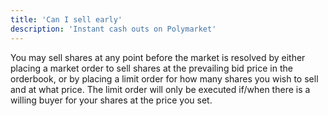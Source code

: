 ```yaml
---
title: 'Can I sell early'
description: 'Instant cash outs on Polymarket'
---
```


You may sell shares at any point before the market is resolved by either placing a market order to sell shares at the prevailing bid price in the orderbook, or by placing a limit order for how many shares you wish to sell and at what price. The limit order will only be executed if/when there is a willing buyer for your shares at the price you set.
